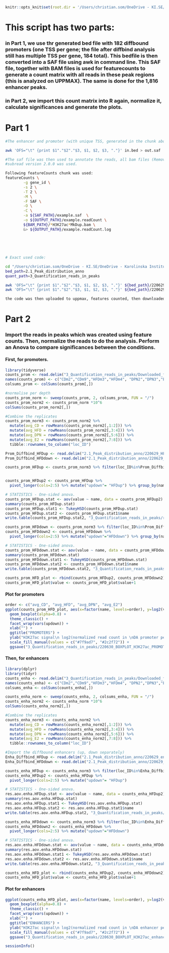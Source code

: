 
```r
knitr::opts_knit$set(root.dir = '/Users/christian.som/OneDrive - KI.SE/OneDrive - Karolinska Institutet/DATA_PhD/Estrogen_Receptor/ChIP_Seq/220124_Fig5_epigenome_new_analysis/220621_REANALYSE/')
```

# This script has two parts: 

### in Part 1, we use thr generated bed file with 182 diffbound promoters (one TSS per gene; the file after diffbind analysis still has multiple TSS per gene, 184 total). This bedfile is then converted into a SAF file using awk in command line. This SAF file, together with BAM files is used for featurecounts to generate a count matrix with all reads in these peak regions (this is analyzed on UPPMAX). The same is done for the 1,816 enhancer peaks.

### in Part 2, we import this count matrix into R again, normalize it, calculate significances and generate the plots.


# Part 1
```bash
#The enhancer and promoter (with unique TSS, generated in the chunk above) bed files were used to create a saf file using the following command:

awk 'OFS="\t" {print $1"."$2"."$3, $1, $2, $3, "."}' in.bed > out.saf

#The saf file was then used to annotate the reads, all bam files (Remove duplicates, blocklist, sorted,..) were used.
#subread version 2.0.0 was used. 

Following featureCounts chunk was used:
featureCounts \
        -g gene_id \
        -s 2 \
        -T 2 \
        -M \
        -F SAF \
        -O \
        -C \
        -a ${SAF_PATH}/example.saf  \
        -o ${OUTPUT_PATH}/example.readCount \
        ${BAM_PATH}/*H3K27ac*MkDup.bam \
        &> ${OUTPUT_PATH}/example.readCount.log
        
        
        
        
        
# Exact used code:

cd "/Users/christian.som/OneDrive - KI.SE/OneDrive - Karolinska Institutet/DATA_PhD/Estrogen_Receptor/ChIP_Seq/220124_Fig5_epigenome_new_analysis/220621_REANALYSE/"
bed_path=2.1_Peak_distribution_anno
quant_path=3_Quantification_reads_in_peaks

awk 'OFS="\t" {print $1"."$2"."$3, $1, $2, $3, "."}' ${bed_path}/220629_promoters_allDB_182_Mart-anno_unique_shortestDistance.bed > ${quant_path}/220629_allDB_promoters_182_shortestDistance.saf
awk 'OFS="\t" {print $1"."$2"."$3, $1, $2, $3, "."}' ${bed_path}/220629_enhancers_allDB_1816_Mart-anno.bed > ${quant_path}/220629_enhancers_allDB_1816_Mart-anno.saf

the code was then uploaded to uppmax, features counted, then downloaded, finally the header cleaned up (using the bash clean header script).
```


# Part 2

### Import the reads in peaks which was created using feature counts. Then, normalize the reads to do the analysis. Perform an Anova to compare significances between the conditions. 

#### First, for promoters.
```r
library(tidyverse)
counts_prom <- read.delim("3_Quantification_reads_in_peaks/Downloaded_from_uppmax/220630_diffbind_HFDall_promoters182_H3K27ac.clean.readCount", header=T) %>% tibble::column_to_rownames("Geneid")
names(counts_prom) <- c("CDm2","CDm9","HFDm3","HFDm4", "DPN2","DPN3","E2_8","E2_9")
colsums_prom <- colSums(counts_prom[,])

#normalise per depth
counts_prom_norm <- sweep(counts_prom, 2, colsums_prom, FUN = "/") 
counts_prom_norm2 <- counts_prom_norm *10^6
colSums(counts_prom_norm2[,])

#Combine the replicates
counts_prom_norm3 <- counts_prom_norm2 %>% 
  mutate(avg_CD = rowMeans(counts_prom_norm2[,1:2])) %>%
  mutate(avg_HFD = rowMeans(counts_prom_norm2[,3:4])) %>%
  mutate(avg_DPN = rowMeans(counts_prom_norm2[,5:6])) %>%
  mutate(avg_E2 = rowMeans(counts_prom_norm2[,7:8])) %>%
  tibble::rownames_to_column("loc_ID")

Prom_Diffbind_HFDup <- read.delim("2.1_Peak_distribution_anno/220629_HFDup_promoters_104_Mart-anno_unique_shortestDistance.txt") %>% mutate("loc_ID" = paste0(seqnames, ".",start,".",end), .before = seqnames)
Prom_Diffbind_HFDdown <- read.delim("2.1_Peak_distribution_anno/220629_HFDdown_promoters_78_Mart-anno_unique_shortestDistance.txt") %>% mutate("loc_ID" = paste0(seqnames, ".",start,".",end), .before = seqnames)

counts_prom_HFDup <- counts_prom_norm3 %>% filter(loc_ID%in%Prom_Diffbind_HFDup$loc_ID) %>% dplyr::select(1,10:13) 


counts_prom_HFDup2 <- counts_prom_HFDup %>%
  pivot_longer(cols=2:5) %>% mutate("updown"= "HFDup") %>% group_by(name)

# STATISTICS - One-sided anova.
counts_prom_HFDup.stat <- aov(value ~ name, data = counts_prom_HFDup2)
summary(counts_prom_HFDup.stat)
counts_prom_HFDup.stat1 <- TukeyHSD(counts_prom_HFDup.stat)
counts_prom_HFDup.stat2 <- counts_prom_HFDup.stat1$name
write.table(counts_prom_HFDup.stat2, "3_Quantification_reads_in_peaks/res.aov.prom.HFDup.txt", sep="\t", quote=F, col.names=NA)

counts_prom_HFDdown <- counts_prom_norm3 %>% filter(loc_ID%in%Prom_Diffbind_HFDdown$loc_ID) %>% dplyr::select(1,10:13)
counts_prom_HFDdown2 <- counts_prom_HFDdown %>%
  pivot_longer(cols=2:5) %>% mutate("updown"="HFDdown") %>% group_by(name)

# STATISTICS - One-sided anova.
counts_prom_HFDdown.stat <- aov(value ~ name, data = counts_prom_HFDdown2)
summary(counts_prom_HFDdown.stat)
counts_prom_HFDdown.stat1 <- TukeyHSD(counts_prom_HFDdown.stat)
counts_prom_HFDdown.stat2 <- counts_prom_HFDdown.stat1$name
write.table(counts_prom_HFDdown.stat2, "3_Quantification_reads_in_peaks/res.aov.prom.HFDdown.txt", sep="\t", quote=F, col.names=NA)

counts_prom_HFD_plot <- rbind(counts_prom_HFDup2, counts_prom_HFDdown2)
counts_prom_HFD_plot$value <- counts_prom_HFD_plot$value+1
```

#### Plot for promoters
```r
order <- c("avg_CD", "avg_HFD", "avg_DPN", "avg_E2")
ggplot(counts_prom_HFD_plot, aes(x=factor(name, levels=order), y=log2(value), fill=updown)) +
  geom_boxplot(alpha=0.8) +
  theme_classic() +
  facet_wrap(vars(updown)) + 
  xlab("") +
  ggtitle("PROMOTERS") +
  ylab("H3K27ac signal\n log2(normalized read count in \nDA promoter peaks in CDvsHFD)") +
  scale_fill_manual(values = c("#7f9ad7", "#2c2f72")) +
  ggsave("3_Quantification_reads_in_peaks/220630_BOXPLOT_H3K27ac_PROMOTERS_readsInPeaks_dbCDvsHFD.pdf", width=15, height=10, units="cm")
```

#### Then, for enhancers
```r
library(dplyr)
library(tidyr)
counts_enha <- read.delim("3_Quantification_reads_in_peaks/Downloaded_from_uppmax/220630_diffbind_HFDall_enhancers1816_H3K27ac.clean.readCount", header=T) %>% tibble::column_to_rownames("Geneid")
names(counts_enha) <- c("CDm2","CDm9","HFDm3","HFDm4", "DPN2","DPN3","E2_8","E2_9")
colsums_enha <- colSums(counts_enha[,])

counts_enha_norm <- sweep(counts_enha, 2, colsums_enha, FUN = "/") 
counts_enha_norm2 <- counts_enha_norm *10^6
colSums(counts_enha_norm2[,])

#Combine the replicates
counts_enha_norm3 <- counts_enha_norm2 %>% 
  mutate(avg_CD = rowMeans(counts_enha_norm2[,1:2])) %>%
  mutate(avg_HFD = rowMeans(counts_enha_norm2[,3:4])) %>%
  mutate(avg_DPN = rowMeans(counts_enha_norm2[,5:6])) %>%
  mutate(avg_E2 = rowMeans(counts_enha_norm2[,7:8])) %>%
  tibble::rownames_to_column("loc_ID")

#Import the diffbound enhancers (up, down separately)
Enha_Diffbind_HFDup <- read.delim("2.1_Peak_distribution_anno/220629_enhancers_HFDup_1211_Mart-anno.txt") %>% mutate("loc_ID" = paste0(seqnames, ".",start,".",end), .before = seqnames)
Enha_Diffbind_HFDdown <- read.delim("2.1_Peak_distribution_anno/220629_enhancers_HFDdown_605_Mart-anno.txt") %>% mutate("loc_ID" = paste0(seqnames, ".",start,".",end), .before = seqnames)

counts_enha_HFDup <- counts_enha_norm3 %>% filter(loc_ID%in%Enha_Diffbind_HFDup$loc_ID) %>% dplyr::select(1,10:13) 
counts_enha_HFDup2 <- counts_enha_HFDup %>% 
  pivot_longer(cols=2:5) %>% mutate("updown"= "HFDup")

# STATISTICS - One-sided anova.
res.aov.enha.HFDup.stat <- aov(value ~ name, data = counts_enha_HFDup2)
summary(res.aov.enha.HFDup.stat)
res.aov.enha.HFDup.stat1 <- TukeyHSD(res.aov.enha.HFDup.stat)
res.aov.enha.HFDup.stat2 <- res.aov.enha.HFDup.stat1$name
write.table(res.aov.enha.HFDup.stat2, "3_Quantification_reads_in_peaks/res.aov.enha.HFDup.txt", sep="\t", quote=F, col.names=NA)

counts_enha_HFDdown <- counts_enha_norm3 %>% filter(loc_ID%in%Enha_Diffbind_HFDdown$loc_ID) %>% dplyr::select(1,10:13) 
counts_enha_HFDdown2 <- counts_enha_HFDdown %>%
  pivot_longer(cols=2:5) %>% mutate("updown"="HFDdown")

# STATISTICS - One-sided anova.
res.aov.enha.HFDdown.stat <- aov(value ~ name, data = counts_enha_HFDdown2)
summary(res.aov.enha.HFDdown.stat)
res.aov.enha.HFDdown.stat1 <- TukeyHSD(res.aov.enha.HFDdown.stat)
res.aov.enha.HFDdown.stat2 <- res.aov.enha.HFDdown.stat1$name
write.table(res.aov.enha.HFDdown.stat2, "3_Quantification_reads_in_peaks/res.aov.enha.HFDdown.txt", sep="\t", quote=F, col.names=NA)

counts_enha_HFD_plot <- rbind(counts_enha_HFDup2, counts_enha_HFDdown2)
counts_enha_HFD_plot$value <- counts_enha_HFD_plot$value+1
```
#### Plot for enhancers
```r
ggplot(counts_enha_HFD_plot, aes(x=factor(name, levels=order), y=log2(value), fill=updown)) +
  geom_boxplot(alpha=0.8) +
  theme_classic() +
  facet_wrap(vars(updown)) + 
  xlab("") +
  ggtitle("ENHANCERS") +
  ylab("H3K27ac signal\n log2(normalized read count in \nDA enhancer peaks in CDvsHFD)") +
  scale_fill_manual(values = c("#7f9ad7", "#2c2f72")) +
  ggsave("3_Quantification_reads_in_peaks/220630_BOXPLOT_H3K27ac_enhancers_readsInPeaks_dbCDvsHFD.pdf", width=15, height=10, units="cm")
```

```r
sessionInfo()
```

